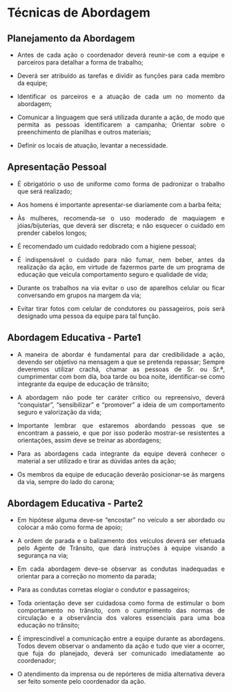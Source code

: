 
```{=html}
<style>
  body{text-align: justify}
</style>
```

::: progress
::: {.progress-bar style="width: 100%;"}
:::
:::


# **Técnicas de Abordagem**
## **Planejamento da Abordagem**

-   Antes de cada ação o coordenador deverá reunir-se com a equipe e parceiros para detalhar a forma de trabalho;

-   Deverá ser atribuído as tarefas e dividir as funções para cada membro da equipe;

-   Identificar os parceiros e a atuação de cada um no momento da abordagem;

-   Comunicar a linguagem que será utilizada durante a ação, de modo que permita as pessoas identificarem a campanha; Orientar sobre o preenchimento de planilhas e outros materiais;

-   Definir os locais de atuação, levantar a necessidade.

::: progress
::: {.progress-bar style="width: 100%;"}
:::
:::

## **Apresentação Pessoal**

-   É obrigatório o uso de uniforme como forma de padronizar o trabalho que será realizado;

-   Aos homens é importante apresentar-se diariamente com a barba feita;

-   Às mulheres, recomenda-se o uso moderado de maquiagem e jóias/bijuterias, que deverá ser discreta; e não esquecer o cuidado em prender cabelos longos;

-   É recomendado um cuidado redobrado com a higiene pessoal;

-   É indispensável o cuidado para não fumar, nem beber, antes da realização da ação, em virtude de fazermos parte de um programa de educação que veicula comportamento seguro e qualidade de vida;

-   Durante os trabalhos na via evitar o uso de aparelhos celular ou ficar conversando em grupos na margem da via;

-   Evitar tirar fotos com celular de condutores ou passageiros, pois será designado uma pessoa da equipe para tal função.

::: progress
::: {.progress-bar style="width: 100%;"}
:::
:::

## **Abordagem Educativa - Parte1**

-   A maneira de abordar é fundamental para dar credibilidade a ação, devendo ser objetivo na mensagem a que se pretenda repassar; Sempre deveremos utilizar crachá, chamar as pessoas de Sr. ou Sr.ª, cumprimentar com bom dia, boa tarde ou boa noite, identificar-se como integrante da equipe de educação de trânsito;

-   A abordagem não pode ter caráter crítico ou repreensivo, deverá "conquistar", "sensibilizar" e "promover" a ideia de um comportamento seguro e valorização da vida;

-   Importante lembrar que estaremos abordando pessoas que se encontram a passeio, e que por isso poderão mostrar-se resistentes a orientações, assim deve se treinar as abordagens;

-   Para as abordagens cada integrante da equipe deverá conhecer o material a ser utilizado e tirar as dúvidas antes da ação;

-   Os membros da equipe de educação deverão posicionar-se às margens da via, sempre do lado do carona;

::: progress
::: {.progress-bar style="width: 100%;"}
:::
:::

## **Abordagem Educativa - Parte2**

-   Em hipótese alguma deve-se "encostar" no veículo a ser abordado ou colocar a mão como forma de apoio;

-   A ordem de parada e o balizamento dos veículos deverá ser efetuada pelo Agente de Trânsito, que dará instruções à equipe visando a segurança na via;

-   Em cada abordagem deve-se observar as condutas inadequadas e orientar para a correção no momento da parada;

-   Para as condutas corretas elogiar o condutor e passageiros;

-   Toda orientação deve ser cuidadosa como forma de estimular o bom comportamento no trânsito, com o cumprimento das normas de circulação e a observância dos valores essenciais para uma boa educação no trânsito;

-   É imprescindível a comunicação entre a equipe durante as abordagens. Todos devem observar o andamento da ação e tudo que vier a ocorrer, que fuja do planejado, deverá ser comunicado imediatamente ao coordenador;

-   O atendimento da imprensa ou de repórteres de mídia alternativa devera ser feito somente pelo coordenador da ação.

::: progress
::: {.progress-bar style="width: 100%;"}
:::
:::
